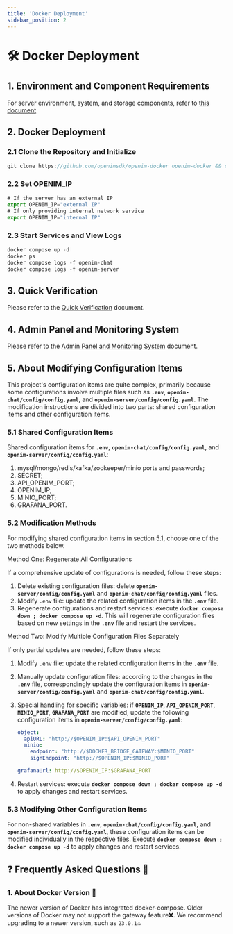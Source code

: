 ```yaml
---
title: 'Docker Deployment'
sidebar_position: 2
---
```

# 🛠 Docker Deployment

## 1. Environment and Component Requirements
For server environment, system, and storage components, refer to [this document](./env-comp)

## 2. Docker Deployment

### 2.1 Clone the Repository and Initialize

```jsx
git clone https://github.com/openimsdk/openim-docker openim-docker && cd openim-docker && make init
```

### 2.2 Set OPENIM_IP

```jsx
# If the server has an external IP
export OPENIM_IP="external IP"
# If only providing internal network service
export OPENIM_IP="internal IP"
```

### 2.3 Start Services and View Logs

```jsx
docker compose up -d
docker ps
docker compose logs -f openim-chat
docker compose logs -f openim-server
```

## 3. Quick Verification

Please refer to the [Quick Verification](./quickTestServer) document.

## 4. Admin Panel and Monitoring System

Please refer to the [Admin Panel and Monitoring System](./admin) document.

## 5. About Modifying Configuration Items

This project's configuration items are quite complex, primarily because some configurations involve multiple files such as **`.env`**, **`openim-chat/config/config.yaml`**, and **`openim-server/config/config.yaml`**. The modification instructions are divided into two parts: shared configuration items and other configuration items.

### 5.1 Shared Configuration Items

Shared configuration items for **`.env`**, **`openim-chat/config/config.yaml`**, and **`openim-server/config/config.yaml`**:

1. mysql/mongo/redis/kafka/zookeeper/minio ports and passwords;
2. SECRET;
3. API_OPENIM_PORT;
4. OPENIM_IP;
5. MINIO_PORT;
6. GRAFANA_PORT.

### 5.2 Modification Methods

For modifying shared configuration items in section 5.1, choose one of the two methods below.

Method One: Regenerate All Configurations

If a comprehensive update of configurations is needed, follow these steps:

1. Delete existing configuration files: delete **`openim-server/config/config.yaml`** and **`openim-chat/config/config.yaml`** files.
2. Modify `.env` file: update the related configuration items in the **`.env`** file.
3. Regenerate configurations and restart services: execute **`docker compose down ; docker compose up -d`**. This will regenerate configuration files based on new settings in the **`.env`** file and restart the services.

Method Two: Modify Multiple Configuration Files Separately

If only partial updates are needed, follow these steps:

1. Modify `.env` file: update the related configuration items in the **`.env`** file.
2. Manually update configuration files: according to the changes in the **`.env`** file, correspondingly update the configuration items in **`openim-server/config/config.yaml`** and **`openim-chat/config/config.yaml`**.
3. Special handling for specific variables: if **`OPENIM_IP`**, **`API_OPENIM_PORT`**, **`MINIO_PORT`**, **`GRAFANA_PORT`** are modified, update the following configuration items in **`openim-server/config/config.yaml`**:

    ```yaml
    object:
      apiURL: "http://$OPENIM_IP:$API_OPENIM_PORT"
      minio:
        endpoint: "http://$DOCKER_BRIDGE_GATEWAY:$MINIO_PORT"
        signEndpoint: "http://$OPENIM_IP:$MINIO_PORT"
    
    grafanaUrl: http://$OPENIM_IP:$GRAFANA_PORT
    ```
    
4. Restart services: execute **`docker compose down ; docker compose up -d`** to apply changes and restart services.

### 5.3 Modifying Other Configuration Items

For non-shared variables in **`.env`**, **`openim-chat/config/config.yaml`**, and **`openim-server/config/config.yaml`**, these configuration items can be modified individually in the respective files. Execute **`docker compose down ; docker compose up -d`** to apply changes and restart services.

## ❓ **Frequently Asked Questions** 🧐

### 1. About Docker Version 🐋

The newer version of Docker has integrated docker-compose. Older versions of Docker may not support the gateway feature❌. We recommend upgrading to a newer version, such as `23.0.1`🔝

